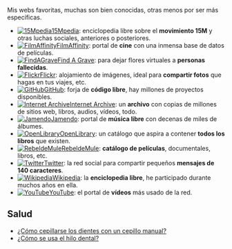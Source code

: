 {{header|1=Favoritas}}

Mis webs favoritas, muchas son bien conocidas, otras menos por ser más específicas.

<ul>

    <li>[https://15mpedia.org <img class="favicon" src="images/favicon-15mpedia.ico" alt="15Mpedia" />15Mpedia]: enciclopedia libre sobre el '''movimiento 15M''' y otras luchas sociales, anteriores o posteriores.</li>
    
    <li>[http://www.filmaffinity.com <img class="favicon" src="images/favicon-filmaffinity.ico" alt="FilmAffinity" />FilmAffinity]: portal de '''cine''' con una inmensa base de datos de películas.</li>
    
    <li>[https://secure.findagrave.com <img class="favicon" src="images/favicon-findagrave.ico" alt="FindAGrave" />Find A Grave]: para dejar flores virtuales a '''personas fallecidas'''.</li>
    
    <li>[https://www.flickr.com <img class="favicon" src="images/favicon-flickr.ico" alt="Flickr" />Flickr]: alojamiento de imágenes, ideal para '''compartir fotos''' que hagas en tus viajes, etc.</li>
    
    <li>[https://github.com <img class="favicon" src="images/favicon-github.ico" alt="GitHub" />GitHub]: forja de '''código libre''', hay millones de proyectos disponibles.</li>
    
    <li>[https://archive.org <img class="favicon" src="images/favicon-archive.png" alt="Internet Archive" />Internet Archive]: un '''archivo''' con copias de millones de sitios web, libros, audios, vídeos, todo.</li>
    
    <li>[https://www.jamendo.com <img class="favicon" src="images/favicon-jamendo.ico" alt="Jamendo" />Jamendo]: portal de '''música libre''' con decenas de miles de álbumes.</li>
    
    <li>[https://openlibrary.org <img class="favicon" src="images/favicon-openlibrary.png" alt="OpenLibrary" />OpenLibrary]: un catálogo que aspira a contener '''todos los libros''' que existen.</li>
    
    <li>[http://www.rebeldemule.org <img class="favicon" src="images/favicon-rebeldemule.ico" alt="RebeldeMule" />RebeldeMule]: '''catálogo de películas''', documentales, libros, etc.</li>
    
    <li>[https://twitter.com <img class="favicon" src="images/favicon-twitter.ico" alt="Twitter" />Twitter]: la red social para compartir pequeños '''mensajes de 140 caracteres'''.</li>
    
    <li>[https://en.wikipedia.org <img class="favicon" src="images/favicon-wikipedia.ico" alt="Wikipedia" />Wikipedia]: la '''enciclopedia libre''', he participado durante muchos años en ella.</li>
    
    <li>[https://www.youtube.com <img class="favicon" src="images/favicon-youtube.ico" alt="YouTube" />YouTube]: el portal de '''vídeos''' más usado de la red.</li>

</ul>

== Salud ==

<ul>

    <li>[https://www.youtube.com/watch?v=6ZAj2UibCsc ¿Cómo cepillarse los dientes con un cepillo manual?]</li>
    <li>[https://www.youtube.com/watch?v=w4RWl6we6rk ¿Cómo se usa el hilo dental?]</li>

</ul>

{{footer}}
